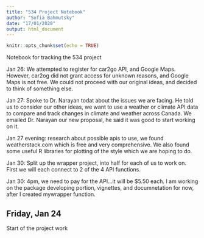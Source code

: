 ```yaml
---
title: "534 Project Notebook"
author: "Sofia Bahmutsky"
date: "17/01/2020"
output: html_document
---
```


```r
knitr::opts_chunk$set(echo = TRUE)
```

Notebook for tracking the 534 project

Jan 26: We attempted to register for car2go API, and Google Maps. However, car2og did not grant access for unknown reasons, and Google Maps is not free. We could not proceed with our original ideas, and decided to think of something else.

Jan 27: Spoke to Dr. Narayan todat about the issues we are facing. He told us to consider our other ideas, we want to use a weather or climate API data to compare and track changes in climate and weather across Canada. We emailed Dr. Narayan our new proposal, he said it was good to start working on it.

Jan 27 evening: research about possible apis to use, we found weatherstack.com which is free and very comprehensive. We also found some useful R libraries for plotting of the style which we are hoping to do.

Jan 30: Split up the wrapper project, into half for each of us to work on. First we will each connect to 2 of the 4 API functions.

Jan 30: 4pm, we need to pay for the API...it will be $5.50 each. I am working on the package developing portion, vignettes, and documnetation for now, after I created mywrapper function.



## Friday, Jan 24
 
Start of the project work